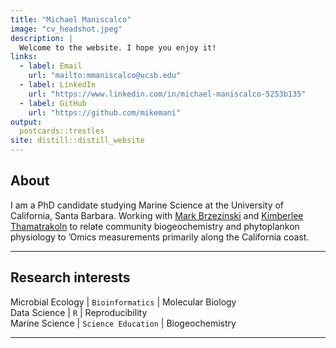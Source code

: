 ```yaml
---
title: "Michael Maniscalco"
image: "cv_headshot.jpeg"
description: |
  Welcome to the website. I hope you enjoy it!
links:
  - label: Email
    url: "mailto:mmaniscalco@ucsb.edu"
  - label: LinkedIn
    url: "https://www.linkedin.com/in/michael-maniscalco-5253b135"
  - label: GitHub
    url: "https://github.com/mikemani"
output:
  postcards::trestles
site: distill::distill_website
---
```


## About 
 
I am a PhD candidate studying Marine Science at the University of California, Santa Barbara. Working with <a href="https://msi.ucsb.edu/people/faculty/mark-brzezinski">Mark Brzezinski</a> and <a href="https://marine.rutgers.edu/team/kim-thamatrakoln/">Kimberlee Thamatrakoln</a> to relate community biogeochemistry and phytoplankon physiology to 'Omics measurements primarily along the California coast.

***

## Research interests

Microbial Ecology | `Bioinformatics` | Molecular Biology  <br />
Data Science | `R` | Reproducibility <br />
Marine Science | `Science Education` |  Biogeochemistry

***

